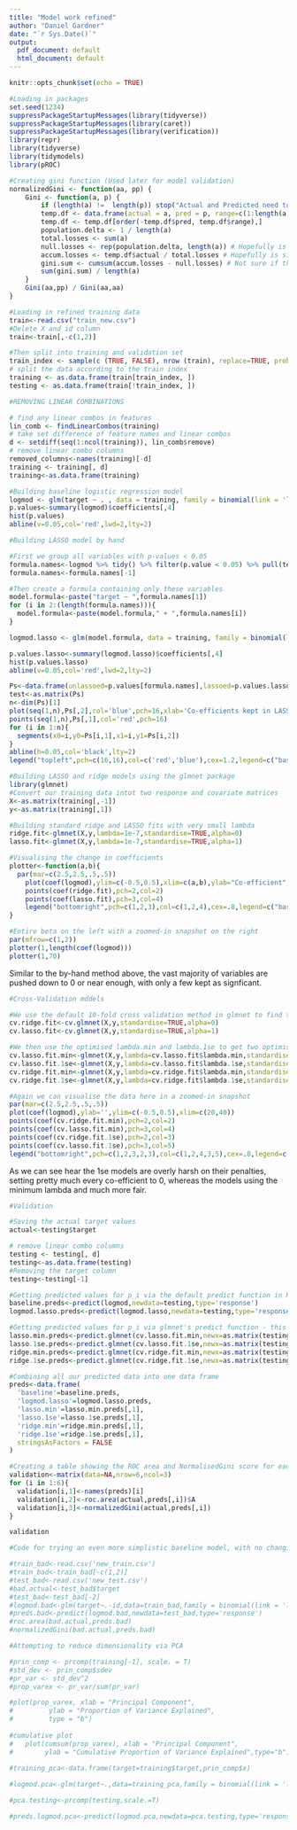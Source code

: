 ```yaml
---
title: "Model work refined"
author: "Daniel Gardner"
date: "`r Sys.Date()`"
output:
  pdf_document: default
  html_document: default
---
```


```r
knitr::opts_chunk$set(echo = TRUE)
```

```r
#Loading in packages
set.seed(1234)
suppressPackageStartupMessages(library(tidyverse))
suppressPackageStartupMessages(library(caret))
suppressPackageStartupMessages(library(verification))
library(repr)
library(tidyverse)
library(tidymodels)
library(pROC)
```

```r
#Creating gini function (Used later for model validation)
normalizedGini <- function(aa, pp) {
    Gini <- function(a, p) {
        if (length(a) !=  length(p)) stop("Actual and Predicted need to be equal lengths!")
        temp.df <- data.frame(actual = a, pred = p, range=c(1:length(a)))
        temp.df <- temp.df[order(-temp.df$pred, temp.df$range),]
        population.delta <- 1 / length(a)
        total.losses <- sum(a)
        null.losses <- rep(population.delta, length(a)) # Hopefully is similar to accumulatedPopulationPercentageSum
        accum.losses <- temp.df$actual / total.losses # Hopefully is similar to accumulatedLossPercentageSum
        gini.sum <- cumsum(accum.losses - null.losses) # Not sure if this is having the same effect or not
        sum(gini.sum) / length(a)
    }
    Gini(aa,pp) / Gini(aa,aa)
}
```

```r
#Loading in refined training data
train<-read.csv("train_new.csv")
#Delete X and id column
train<-train[,-c(1,2)]

#Then split into training and validation set
train_index <- sample(c (TRUE, FALSE), nrow (train), replace=TRUE, prob=c (0.7,0.3))
# split the data according to the train index
training <- as.data.frame(train[train_index, ])
testing <- as.data.frame(train[!train_index, ])
```

```r
#REMOVING LINEAR COMBINATIONS

# find any linear combos in features
lin_comb <- findLinearCombos(training)
# take set difference of feature names and linear combos
d <- setdiff(seq(1:ncol(training)), lin_comb$remove)
# remove linear combo columns
removed_columns<-names(training)[-d]
training <- training[, d]
training<-as.data.frame(training)

```

```r
#Building baseline logistic regression model
logmod <- glm(target ~ . , data = training, family = binomial(link = 'logit'))
p.values<-summary(logmod)$coefficients[,4]
hist(p.values)
abline(v=0.05,col='red',lwd=2,lty=2)
```

```r
#Building LASSO model by hand

#First we group all variables with p-values < 0.05
formula.names<-logmod %>% tidy() %>% filter(p.value < 0.05) %>% pull(term)
formula.names<-formula.names[-1]

#Then create a formula containing only these variables
model.formula<-paste("target ~ ",formula.names[1])
for (i in 2:(length(formula.names))){
  model.formula<-paste(model.formula," + ",formula.names[i])
}

logmod.lasso <- glm(model.formula, data = training, family = binomial(link = 'logit'))

p.values.lasso<-summary(logmod.lasso)$coefficients[,4]
hist(p.values.lasso)
abline(v=0.05,col='red',lwd=2,lty=2)
```

```r
Ps<-data.frame(unlassoed=p.values[formula.names],lassoed=p.values.lasso[formula.names])
test<-as.matrix(Ps)
n<-dim(Ps)[1]
plot(seq(1,n),Ps[,2],col='blue',pch=16,xlab='Co-efficients kept in LASSO model',ylab='p-values')
points(seq(1,n),Ps[,1],col='red',pch=16)
for (i in 1:n){
  segments(x0=i,y0=Ps[i,1],x1=i,y1=Ps[i,2])
}
abline(h=0.05,col='black',lty=2)
legend("topleft",pch=c(16,16),col=c('red','blue'),cex=1.2,legend=c("baseline model","lasso model"))
```



```r
#Building LASSO and ridge models using the glmnet package
library(glmnet)
#Convert our training data intot two response and covariate matrices
X<-as.matrix(training[,-1])
y<-as.matrix(training[,1])

#Building standard ridge and LASSO fits with very small lambda
ridge.fit<-glmnet(X,y,lambda=1e-7,standardise=TRUE,alpha=0)
lasso.fit<-glmnet(X,y,lambda=1e-7,standardise=TRUE,alpha=1)

#Visualising the change in coefficients
plotter<-function(a,b){
  par(mar=c(2.5,2.5,.5,.5))
    plot(coef(logmod),ylim=c(-0.5,0.5),xlim=c(a,b),ylab="Co-efficient",xlab=paste("Covariates between",as.character(a)," and ",as.character(b)))
    points(coef(ridge.fit),pch=2,col=2)
    points(coef(lasso.fit),pch=3,col=4)
    legend("bottomright",pch=c(1,2,3),col=c(1,2,4),cex=.8,legend=c("baseline","ridge","lasso"))
}

#Entire beta on the left with a zoomed-in snapshot on the right
par(mfrow=c(1,2))
plotter(1,length(coef(logmod)))
plotter(1,70)
```

Similar to the by-hand method above, the vast majority of variables are pushed down to 0 or near enough, with only a few kept as signficant.

```r
#Cross-Validation mddels

#We use the default 10-fold cross validation method in glmnet to find the an optimal value of lambda
cv.ridge.fit<-cv.glmnet(X,y,standardise=TRUE,alpha=0)
cv.lasso.fit<-cv.glmnet(X,y,standardise=TRUE,alpha=1)

#We then use the optimised lambda.min and lambda.1se to get two optimised models each for regression and LASSO
cv.lasso.fit.min<-glmnet(X,y,lambda=cv.lasso.fit$lambda.min,standardise=TRUE,alpha=1)
cv.lasso.fit.1se<-glmnet(X,y,lambda=cv.lasso.fit$lambda.1se,standardise=TRUE,alpha=1)
cv.ridge.fit.min<-glmnet(X,y,lambda=cv.ridge.fit$lambda.min,standardise=TRUE,alpha=0)
cv.ridge.fit.1se<-glmnet(X,y,lambda=cv.ridge.fit$lambda.1se,standardise=TRUE,alpha=0)

#Again we can visualise the data here in a zoomed-in snapshot
par(mar=c(2.5,2.5,.5,.5))
plot(coef(logmod),ylab='',ylim=c(-0.5,0.5),xlim=c(20,40))
points(coef(cv.ridge.fit.min),pch=2,col=2)
points(coef(cv.lasso.fit.min),pch=3,col=4)
points(coef(cv.ridge.fit.1se),pch=2,col=3)
points(coef(cv.lasso.fit.1se),pch=3,col=5)
legend("bottomright",pch=c(1,2,3,2,3),col=c(1,2,4,3,5),cex=.8,legend=c("baseline","ridge-min","lasso-min","ridge-1se","lasso-1se"))
```
As we can see hear the 1se models are overly harsh on their penalties, setting pretty much every co-efficient to 0, whereas the models using the minimum lambda and much more fair.
```r
#Validation

#Saving the actual target values
actual<-testing$target

# remove linear combo columns
testing <- testing[, d]
testing<-as.data.frame(testing)
#Removing the target column
testing<-testing[-1]

#Getting predicted values for p_i via the default predict function in R
baseline.preds<-predict(logmod,newdata=testing,type='response')
logmod.lasso.preds<-predict(logmod.lasso,newdata=testing,type='response')

#Getting predicted values for p_i via glmnet's predict function - this requires the testing data becoming a matrix
lasso.min.preds<-predict.glmnet(cv.lasso.fit.min,newx=as.matrix(testing))
lasso.1se.preds<-predict.glmnet(cv.lasso.fit.1se,newx=as.matrix(testing))
ridge.min.preds<-predict.glmnet(cv.ridge.fit.min,newx=as.matrix(testing))
ridge.1se.preds<-predict.glmnet(cv.ridge.fit.1se,newx=as.matrix(testing))

#Combining all our predicted data into one data frame
preds<-data.frame(
  'baseline'=baseline.preds,
  'logmod.lasso'=logmod.lasso.preds,
  'lasso.min'=lasso.min.preds[,1],
  'lasso.1se'=lasso.1se.preds[,1],
  'ridge.min'=ridge.min.preds[,1],
  'ridge.1se'=ridge.1se.preds[,1],
  stringsAsFactors = FALSE
)

#Creating a table showing the ROC area and NormalisedGini score for each model
validation<-matrix(data=NA,nrow=6,ncol=3)
for (i in 1:6){
  validation[i,1]<-names(preds)[i]
  validation[i,2]<-roc.area(actual,preds[,i])$A
  validation[i,3]<-normalizedGini(actual,preds[,i])
}

validation
```

```r
#Code for trying an even more simplistic baseline model, with no changing to the data beforehand 

#train_bad<-read.csv('new_train.csv')
#train_bad<-train_bad[-c(1,2)]
#test_bad<-read.csv('new_test.csv')
#bad.actual<-test_bad$target
#test_bad<-test_bad[-2]
#logmod.bad<-glm(target~.-id,data=train_bad,family = binomial(link = 'logit'))
#preds.bad<-predict(logmod.bad,newdata=test_bad,type='response')
#roc.area(bad.actual,preds.bad)
#normalizedGini(bad.actual,preds.bad)
```

```r
#Attempting to reduce dimensionality via PCA

#prin_comp <- prcomp(training[-1], scale. = T)
#std_dev <- prin_comp$sdev
#pr_var <- std_dev^2
#prop_varex <- pr_var/sum(pr_var)

#plot(prop_varex, xlab = "Principal Component",
#         ylab = "Proportion of Variance Explained",
#         type = "b")
         
#cumulative plot         
#   plot(cumsum(prop_varex), xlab = "Principal Component",
#        ylab = "Cumulative Proportion of Variance Explained",type="b")
   
#training_pca<-data.frame(target=training$target,prin_comp$x)

#logmod.pca<-glm(target~.,data=training_pca,family = binomial(link = 'logit'))

#pca.testing<-prcomp(testing,scale.=T)

#preds.logmod.pca<-predict(logmod.pca,newdata=pca.testing,type='response')
```


